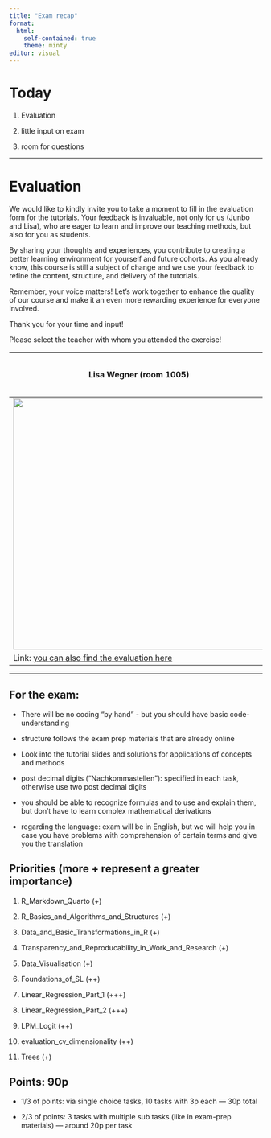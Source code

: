 ---
title: "Exam recap"
format: 
  html:
    self-contained: true
    theme: minty
editor: visual
---

# Today

1.  Evaluation

2.  little input on exam

3.  room for questions

------------------------------------------------------------------------

# Evaluation

We would like to kindly invite you to take a moment to fill in the evaluation form for the tutorials. Your feedback is invaluable, not only for us (Junbo and Lisa), who are eager to learn and improve our teaching methods, but also for you as students.

By sharing your thoughts and experiences, you contribute to creating a better learning environment for yourself and future cohorts. As you already know, this course is still a subject of change and we use your feedback to refine the content, structure, and delivery of the tutorials.

Remember, your voice matters! Let’s work together to enhance the quality of our course and make it an even more rewarding experience for everyone involved.

Thank you for your time and input!

::: callout-caution
Please select the teacher with whom you attended the exercise!
:::

| Lisa Wegner (room 1005) | Junbo Huang (room 1004) |
|------------------------------------|------------------------------------|
| ![](Evaluation - Lisa Wegner.png){width="500"} |  |
| Link: [you can also find the evaluation here](https://evasys-online.uni-hamburg.de/evasys/public/online/index/index?online_php=&pswd=13H21&ONLINEID=731445110896615737267747654673098693629915) |  |

------------------------------------------------------------------------

## For the exam:

-   There will be no coding "by hand" - but you should have basic code-understanding

-   structure follows the exam prep materials that are already online

-   Look into the tutorial slides and solutions for applications of concepts and methods

-   post decimal digits ("Nachkommastellen"): specified in each task, otherwise use two post decimal digits

-   you should be able to recognize formulas and to use and explain them, but don't have to learn complex mathematical derivations

-   regarding the language: exam will be in English, but we will help you in case you have problems with comprehension of certain terms and give you the translation

## Priorities (more + represent a greater importance)

1.  R_Markdown_Quarto (+)

2.  R_Basics_and_Algorithms_and_Structures (+)

3.  Data_and_Basic_Transformations_in_R (+)

4.  Transparency_and_Reproducability_in_Work_and_Research (+)

5.  Data_Visualisation (+)

6.  Foundations_of_SL (++)

7.  Linear_Regression_Part_1 (+++)

8.  Linear_Regression_Part_2 (+++)

9.  LPM_Logit (++)

10. evaluation_cv_dimensionality (++)

11. Trees (+)

## Points: 90p

-   1/3 of points: via single choice tasks, 10 tasks with 3p each — 30p total

-   2/3 of points: 3 tasks with multiple sub tasks (like in exam-prep materials) — around 20p per task
